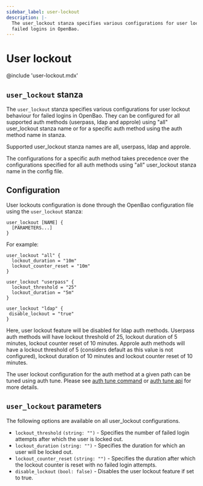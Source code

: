 ```yaml
---
sidebar_label: user-lockout
description: |-
  The user_lockout stanza specifies various configurations for user lockout behaviour for
  failed logins in OpenBao. 
---
```

# User lockout

@include 'user-lockout.mdx'

## `user_lockout` stanza

The `user_lockout` stanza specifies various configurations for user lockout 
behaviour for failed logins in OpenBao. They can be configured for all supported auth methods
(userpass, ldap and approle) using "all" user_lockout stanza name or for a specific auth method 
using the auth method name in stanza. 

Supported user_lockout stanza names are all, userpass, ldap and approle.

The configurations for a specific auth method takes precedence over the configurations specified 
for all auth methods using "all" user_lockout stanza name in the config file.

## Configuration

User lockouts configuration is done through the OpenBao configuration file using
the `user_lockout` stanza:

```hcl
user_lockout [NAME] {
  [PARAMETERS...]
}
```

For example:

```hcl
user_lockout "all" {
  lockout_duration = "10m"
  lockout_counter_reset = "10m"
}

user_lockout "userpass" {
  lockout_threshold = "25"
  lockout_duration = "5m"
}

user_lockout "ldap" {
 disable_lockout = "true"
}
```

Here, user lockout feature will be disabled for ldap auth methods. Userpass auth methods will have lockout threshold of 25, 
lockout duration of 5 minutes, lockout counter reset of 10 minutes. Approle auth methods will have a lockout threshold of 
5 (considers default as this value is not configured), lockout duration of 10 minutes and lockout counter reset of 10 minutes.

The user lockout configuration for the auth method at a given path can be tuned using auth tune. Please see [auth tune command](/docs/commands/auth/tune)
or [auth tune api](/api-docs/system/auth#tune-auth-method) for more details. 

## `user_lockout` parameters

The following options are available on all user_lockout configurations.

- `lockout_threshold` `(string: "")` - Specifies the number of failed login attempts after which the user is locked out.
- `lockout_duration` `(string: "")` - Specifies the duration for which an user will be locked out.
- `lockout_counter_reset` `(string: "")` - Specifies the duration after which the lockout counter is reset with no failed login attempts.
- `disable_lockout` `(bool: false)` - Disables the user lockout feature if set to true.
